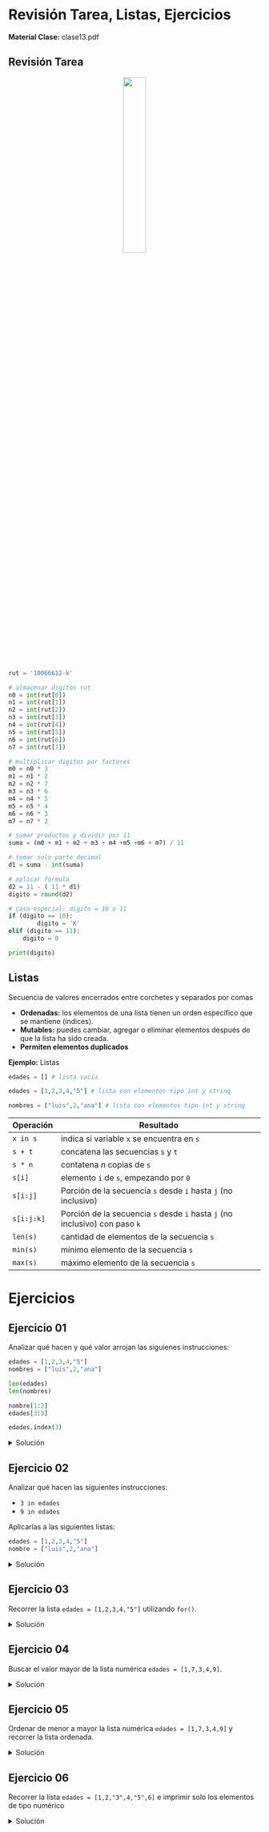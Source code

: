 
# Revisión Tarea, Listas, Ejercicios
**Material Clase:** <ExternalLink href="/inacap/ti3v11/docs/clase13.pdf">clase13.pdf</ExternalLink>

## Revisión Tarea

<center>
  <img src="/inacap/ti3v11/images/fig07.png" width="30%" />
</center>

```python
rut = '10066612-k'

# almacenar digitos rut 
n0 = int(rut[0])
n1 = int(rut[1])
n2 = int(rut[2])
n3 = int(rut[3])
n4 = int(rut[4])
n5 = int(rut[5])
n6 = int(rut[6])
n7 = int(rut[7])

# multiplicar digitos por factores
m0 = n0 * 3
m1 = n1 * 2
m2 = n2 * 7
m3 = n3 * 6
m4 = n4 * 5
m5 = n5 * 4
m6 = n6 * 3
m7 = n7 * 2

# sumar productos y dividir por 11
suma = (m0 + m1 + m2 + m3 + m4 +m5 +m6 + m7) / 11

# tomar solo parte decimal
d1 = suma - int(suma)

# aplicar formula 
d2 = 11 - ( 11 * d1)
digito = round(d2)

# caso especial: digito = 10 o 11
if (digito == 10):
		digito = 'K'
elif (digito == 11):
    digito = 0

print(digito)
```
## Listas
Secuencia de valores encerrados entre corchetes y separados por comas

- **Ordenadas:** los elementos de una lista tienen un orden específico que se mantiene (índices).
- **Mutables:** puedes cambiar, agregar o eliminar elementos después de que la lista ha sido creada.
- **Permiten elementos duplicados**

**Ejemplo:** Listas
```python
edades = [] # lista vacía

edades = [1,2,3,4,"5"] # lista con elementos tipo int y string

nombres = ["luis",2,"ana"] # lista con elementos tipo int y string
```

|Operación|Resultado|
|---|---|
|`x in s`|indica si variable `x` se encuentra en `s`|
|`s + t`|concatena las secuencias `s` y `t`|
|`s * n`|contatena *n* copias de `s`|
|`s[i]`|elemento `i` de `s`, empezando por `0`|
|`s[i:j]`|Porción de la secuencia `s` desde `i` hasta `j` (no inclusivo)|
|`s[i:j:k]`|Porción de la secuencia `s` desde `i` hasta `j` (no inclusivo) con paso `k`
|`len(s)`|cantidad de elementos de la secuencia `s`|
|`min(s)`|mínimo elemento de la secuencia `s`|
|`max(s)`|máximo elemento de la secuencia `s`|

# Ejercicios

## Ejercicio 01

Analizar qué hacen y qué valor arrojan las siguienes instrucciones:

```python
edades = [1,2,3,4,"5"]
nombres = ["luis",2,"ana"]

len(edades)     
len(nombres)    

nombre[1:2]     
edades[3:5]     

edades.index(3) 
```

<details>
    <summary>Solución</summary>
<br/>
|Código|Descripción|
|---|---|
|`len(edades) = 5`|Cuenta la cantidad de elementos de la lista "edades"|
|`len(nombres) = 3`|Cuenta la cantidad de elementos de la lista "nombres"|
|`nombres[1:2] = [2]`|Entrega los elementos desde la posición 1 (inclusivo) hasta la posición 2 (no inclusivo) de la secuencia "nombres"|
|`edades:[3:5] = [4, '5']`|Entrega los elementos desde la posición 3 (inclusivo) hasta la posición 5 (no inclusivo) de la secuencia "edades"|
|`edades.index(3) = 2`|Entrega la posición del elemento con valor "3" de la secuencia "edades"|
</details>

## Ejercicio 02
Analizar qué hacen las siguientes instrucciones:

- `3 in edades`
- `9 in edades`

Aplicarlas a las siguientes listas:

```python
edades = [1,2,3,4,"5"]
nombre = ["luis",2,"ana"]
```

<details>
    <summary>Solución</summary>
<br/>
|Código|Descripción|
|---|---|
|`3 in edades`|Condición. Evalúa si existe el elemento con valor `3` en la secuencia `edades`|
|`9 in edades`|Condición. Evalúa si existe el elemento con valor `9` en la secuencia `edades`|

</details>

## Ejercicio 03

Recorrer la lista `edades = [1,2,3,4,"5"]` utilizando `for()`.

<details>
    <summary>Solución</summary>
<br/>
```python
edades = [1,2,3,4,"5"]
for i in edades:
	print(f'número: {i}')
```
</details>

## Ejercicio 04

Buscar el valor mayor de la lista numérica `edades = [1,7,3,4,9]`.

<details>
    <summary>Solución</summary>
<br/>
```python
edades = [1,7,3,4,9]
print(f'valor mayor: {max(edades)}')
```
</details>

## Ejercicio 05

Ordenar de menor a mayor la lista numérica `edades = [1,7,3,4,9]` y recorrer la lista ordenada.

<details>
    <summary>Solución</summary>
<br/>
```python
edades = [1,7,3,4,9]
edades.sort()
for i in edades:
	print(f'número: {i}')
```
</details>

## Ejercicio 06

Recorrer la lista `edades = [1,2,"3",4,"5",6]` e imprimir solo los elementos de tipo numérico

<details>
    <summary>Solución</summary>
<br/>
```python
edades = [1,2,"3",4,"5",6]
for i in edades:
	if type(i) == int:
		print(f'número: {i}')
```
</details>